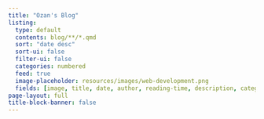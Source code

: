 ```yaml
---
title: "Ozan's Blog"
listing:
  type: default
  contents: blog/**/*.qmd
  sort: "date desc"
  sort-ui: false
  filter-ui: false
  categories: numbered
  feed: true
  image-placeholder: resources/images/web-development.png
  fields: [image, title, date, author, reading-time, description, categories]
page-layout: full
title-block-banner: false
---
```


